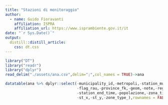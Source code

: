 ```yaml
---
title: "Stazioni di monitoraggio"
author:
  - name: Guido Fioravanti 
    affiliation: ISPRA
    affiliation_url: https://www.isprambiente.gov.it/it
date: "`r Sys.Date()`"
output: 
  distill::distill_article:
    css: dt.css
---
```


```r
library("DT")
library("readr")
library("dplyr")
read_delim("./assets/ana.csv",delim=";",col_names = TRUE)->ana
```


```r
datatable(ana %>% dplyr::select(-municipality_id,-metropoli,-station_municipality_fk,
                                -flag_rau,-province_fk,-geom,-note,-region_id,-station_start_time,
                                -station_end_time,-popolazione,-zona_tipo,-nome_comune,
                                -st_x,-st_y,-zone_type_),rownames = FALSE)
```
